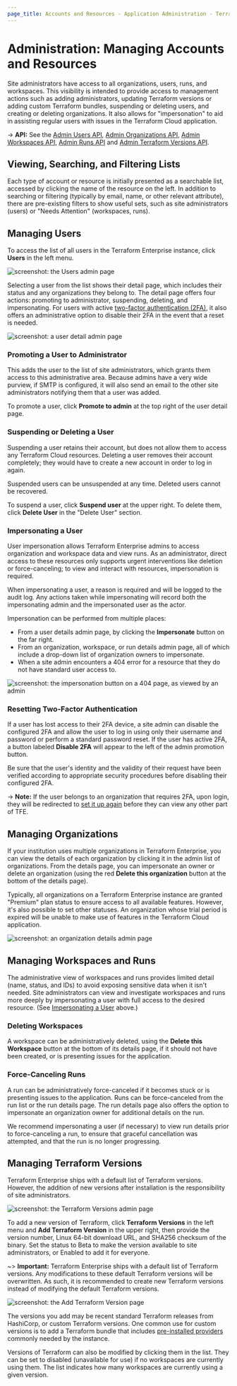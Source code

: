```yaml
---
page_title: Accounts and Resources - Application Administration - Terraform Enterprise
---
```


# Administration: Managing Accounts and Resources

Site administrators have access to all organizations, users, runs, and workspaces. This visibility is intended to provide access to management actions such as adding administrators, updating Terraform versions or adding custom Terraform bundles, suspending or deleting users, and creating or deleting organizations. It also allows for "impersonation" to aid in assisting regular users with issues in the Terraform Cloud application.

-> **API:** See the [Admin Users API](/cloud-docs/api-docs/admin/users), [Admin Organizations API](/cloud-docs/api-docs/admin/organizations), [Admin Workspaces API](/cloud-docs/api-docs/admin/workspaces), [Admin Runs API](/cloud-docs/api-docs/admin/runs) and [Admin Terraform Versions API](/cloud-docs/api-docs/admin/terraform-versions).

## Viewing, Searching, and Filtering Lists

Each type of account or resource is initially presented as a searchable list, accessed by clicking the name of the resource on the left. In addition to searching or filtering (typically by email, name, or other relevant attribute), there are pre-existing filters to show useful sets, such as site administrators (users) or "Needs Attention" (workspaces, runs).

## Managing Users

To access the list of all users in the Terraform Enterprise instance, click **Users** in the left menu.

![screenshot: the Users admin page](/img/docs/admin-users.png)

Selecting a user from the list shows their detail page, which includes their status and any organizations they belong to. The detail page offers four actions: promoting to administrator, suspending, deleting, and impersonating. For users with active [two-factor authentication (2FA)](/cloud-docs/users-teams-organizations/2fa), it also offers an administrative option to disable their 2FA in the event that a reset is needed.

![screenshot: a user detail admin page](/img/docs/admin-user-details.png)

### Promoting a User to Administrator

This adds the user to the list of site administrators, which grants them access to this administrative area. Because admins have a very wide purview, if SMTP is configured, it will also send an email to the other site administrators notifying them that a user was added.

To promote a user, click **Promote to admin** at the top right of the user detail page.

### Suspending or Deleting a User

Suspending a user retains their account, but does not allow them to access any Terraform Cloud resources. Deleting a user removes their account completely; they would have to create a new account in order to log in again.

Suspended users can be unsuspended at any time. Deleted users cannot be recovered.

To suspend a user, click **Suspend user** at the upper right. To delete them, click **Delete User** in the "Delete User" section.

### Impersonating a User

User impersonation allows Terraform Enterprise admins to access organization and workspace data and view runs. As an administrator, direct access to these resources only supports urgent interventions like deletion or force-canceling; to view and interact with resources, impersonation is required.

When impersonating a user, a reason is required and will be logged to the audit log. Any actions taken while impersonating will record both the impersonating admin and the impersonated user as the actor.

Impersonation can be performed from multiple places:

- From a user details admin page, by clicking the **Impersonate** button on the far right.
- From an organization, workspace, or run details admin page, all of which include a drop-down list of organization owners to impersonate.
- When a site admin encounters a 404 error for a resource that they do not have standard user access to.

![screenshot: the impersonation button on a 404 page, as viewed by an admin](/img/docs/admin-404-impersonate.png)

### Resetting Two-Factor Authentication

If a user has lost access to their 2FA device, a site admin can disable the configured 2FA and allow the user to log in using only their username and password or perform a standard password reset. If the user has active 2FA, a button labeled **Disable 2FA** will appear to the left of the admin promotion button.

Be sure that the user's identity and the validity of their request have been verified according to appropriate security procedures before disabling their configured 2FA.

-> **Note:** If the user belongs to an organization that requires 2FA, upon login, they will be redirected to [set it up again](/cloud-docs/users-teams-organizations/2fa) before they can view any other part of TFE.

## Managing Organizations

If your institution uses multiple organizations in Terraform Enterprise, you can view the details of each organization by clicking it in the admin list of organizations. From the details page, you can impersonate an owner or delete an organization (using the red **Delete this organization** button at the bottom of the details page).

Typically, all organizations on a Terraform Enterprise instance are granted "Premium" plan status to ensure access to all available features. However, it's also possible to set other statuses. An organization whose trial period is expired will be unable to make use of features in the Terraform Cloud application.

![screenshot: an organization details admin page](/img/docs/admin-organization-details.png)

## Managing Workspaces and Runs

The administrative view of workspaces and runs provides limited detail (name, status, and IDs) to avoid exposing sensitive data when it isn't needed. Site administrators can view and investigate workspaces and runs more deeply by impersonating a user with full access to the desired resource. (See [Impersonating a User](#impersonating-a-user) above.)

### Deleting Workspaces

A workspace can be administratively deleted, using the **Delete this Workspace** button at the bottom of its details page, if it should not have been created, or is presenting issues for the application.

### Force-Canceling Runs

A run can be administratively force-canceled if it becomes stuck or is presenting issues to the application. Runs can be force-canceled from the run list or the run details page. The run details page also offers the option to impersonate an organization owner for additional details on the run.

We recommend impersonating a user (if necessary) to view run details prior to force-canceling a run, to ensure that graceful cancellation was attempted, and that the run is no longer progressing.

## Managing Terraform Versions

Terraform Enterprise ships with a default list of Terraform versions. However, the addition of new versions after installation is the responsibility of site administrators.

![screenshot: the Terraform Versions admin page](/img/docs/admin-versions.png)

To add a new version of Terraform, click **Terraform Versions** in the left menu and **Add Terraform Version** in the upper right, then provide the version number, Linux 64-bit download URL, and SHA256 checksum of the binary. Set the status to Beta to make the version available to site administrators, or Enabled to add it for everyone.

~> **Important:** Terraform Enterprise ships with a default list of Terraform versions. Any modifications to these default Terraform versions will be overwritten. As such, it is recommended to create new Terraform versions instead of modifying the default Terraform versions.

![screenshot: the Add Terraform Version page](/img/docs/admin-version-add.png)

The versions you add may be recent standard Terraform releases from HashiCorp, or custom Terraform versions. One common use for custom versions is to add a Terraform bundle that includes [pre-installed providers](/cloud-docs/run/install-software#custom-and-community-providers) commonly needed by the instance.

Versions of Terraform can also be modified by clicking them in the list. They can be set to disabled (unavailable for use) if no workspaces are currently using them. The list indicates how many workspaces are currently using a given version.

